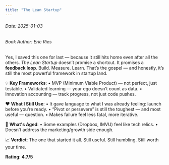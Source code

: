 ```yaml
---
title: "The Lean Startup"
---
```


<h6>Date: 2025-01-03</h6>
<h6>Book Author: Eric Ries</h6>


<div className={styles.preserve}>

Yes, I saved this one for last — because it still hits home even after all the others.
*The Lean Startup* doesn’t promise a shortcut. It promises a **feedback loop**.
Build. Measure. Learn. That’s the gospel — and honestly, it’s still the most powerful framework in startup land.

💡 **Key Frameworks**:
•	MVP (Minimum Viable Product) — not perfect, just testable.
•	Validated learning — your ego doesn’t count as data.
•	Innovation accounting — track progress, not just code pushes.

❤️ **What I Still Use**:
•	It gave language to what I was already feeling: launch before you’re ready.
•	“Pivot or persevere” is still the toughest — and most useful — question.
•	Makes failure feel less fatal, more iterative.

🤔 **What's Aged**:
•	Some examples (Dropbox, IMVU) feel like tech relics.
•	Doesn’t address the marketing/growth side enough.

📈 **Verdict**:
The one that started it all.
Still useful. Still humbling. Still worth your time.

**Rating**: **4.7/5**

</div>
